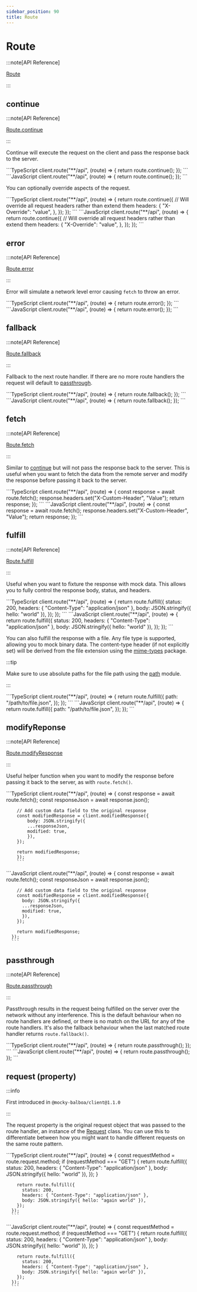 ```yaml
---
sidebar_position: 90
title: Route
---
```


# Route

:::note[API Reference]

[Route](https://api-reference.mockybalboa.com/classes/_mocky-balboa_client.Route)

:::

## continue

:::note[API Reference]

[Route.continue](https://api-reference.mockybalboa.com/classes/_mocky-balboa_client.Route#continue)

:::

Continue will execute the request on the client and pass the response back to the server.

<Tabs groupId="javascript-language">
  <TabItem value="typescript" label="TypeScript" default>
      ```TypeScript
      client.route("**/api", (route) => {
        return route.continue();
      });
      ```
  </TabItem>
  <TabItem value="javascript" label="JavaScript">
    ```JavaScript
    client.route("**/api", (route) => {
      return route.continue();
    });
    ```
  </TabItem>
</Tabs>

You can optionally override aspects of the request.

<Tabs groupId="javascript-language">
  <TabItem value="typescript" label="TypeScript" default>
      ```TypeScript
      client.route("**/api", (route) => {
        return route.continue({
          // Will override all request headers rather than extend them
          headers: {
            "X-Override": "value",
          },
        });
      });
      ```
  </TabItem>
  <TabItem value="javascript" label="JavaScript">
    ```JavaScript
    client.route("**/api", (route) => {
      return route.continue({
        // Will override all request headers rather than extend them
        headers: {
          "X-Override": "value",
        },
      });
    });
    ```
  </TabItem>
</Tabs>

## error

:::note[API Reference]

[Route.error](https://api-reference.mockybalboa.com/classes/_mocky-balboa_client.Route#error)

:::

Error will simulate a network level error causing `fetch` to throw an error.

<Tabs groupId="javascript-language">
  <TabItem value="typescript" label="TypeScript" default>
      ```TypeScript
      client.route("**/api", (route) => {
        return route.error();
      });
      ```
  </TabItem>
  <TabItem value="javascript" label="JavaScript">
      ```JavaScript
      client.route("**/api", (route) => {
        return route.error();
      });
      ```
  </TabItem>
</Tabs>

## fallback

:::note[API Reference]

[Route.fallback](https://api-reference.mockybalboa.com/classes/_mocky-balboa_client.Route#fallback)

:::

Fallback to the next route handler. If there are no more route handlers the request will default to [passthrough](#passthrough).

<Tabs groupId="javascript-language">
  <TabItem value="typescript" label="TypeScript" default>
      ```TypeScript
      client.route("**/api", (route) => {
        return route.fallback();
      });
      ```
  </TabItem>
  <TabItem value="javascript" label="JavaScript">
      ```JavaScript
      client.route("**/api", (route) => {
        return route.fallback();
      });
      ```
  </TabItem>
</Tabs>

## fetch

:::note[API Reference]

[Route.fetch](https://api-reference.mockybalboa.com/classes/_mocky-balboa_client.Route#fetch)

:::

Similar to [continue](#continue) but will not pass the response back to the server. This is useful when you want to fetch the data from the remote server and modify the response before passing it back to the server.

<Tabs groupId="javascript-language">
  <TabItem value="typescript" label="TypeScript" default>
      ```TypeScript
      client.route("**/api", (route) => {
        const response = await route.fetch();
        response.headers.set("X-Custom-Header", "Value");
        return response;
      });
      ```
  </TabItem>
  <TabItem value="javascript" label="JavaScript">
      ```JavaScript
      client.route("**/api", (route) => {
        const response = await route.fetch();
        response.headers.set("X-Custom-Header", "Value");
        return response;
      });
      ```
  </TabItem>
</Tabs>

## fulfill

:::note[API Reference]

[Route.fulfill](https://api-reference.mockybalboa.com/classes/_mocky-balboa_client.Route#fulfill)

:::

Useful when you want to fixture the response with mock data. This allows you to fully control the response body, status, and headers.

<Tabs groupId="javascript-language">
  <TabItem value="typescript" label="TypeScript" default>
      ```TypeScript
      client.route("**/api", (route) => {
        return route.fulfill({
          status: 200,
          headers: { "Content-Type": "application/json" },
          body: JSON.stringify({ hello: "world" }),
        });
      });
      ```
  </TabItem>
  <TabItem value="javascript" label="JavaScript">
      ```JavaScript
      client.route("**/api", (route) => {
        return route.fulfill({
          status: 200,
          headers: { "Content-Type": "application/json" },
          body: JSON.stringify({ hello: "world" }),
        });
      });
      ```
  </TabItem>
</Tabs>

You can also fulfill the response with a file. Any file type is supported, allowing you to mock binary data. The content-type header (if not explicitly set) will be derived from the file extension using the [mime-types](https://www.npmjs.com/package/mime-types) package.

:::tip

Make sure to use absolute paths for the file path using the [path](https://nodejs.org/api/path.html) module.

:::

<Tabs groupId="javascript-language">
  <TabItem value="typescript" label="TypeScript" default>
      ```TypeScript
      client.route("**/api", (route) => {
        return route.fulfill({
          path: "/path/to/file.json",
        });
      });
      ```
  </TabItem>
  <TabItem value="javascript" label="JavaScript">
      ```JavaScript
      client.route("**/api", (route) => {
        return route.fulfill({
          path: "/path/to/file.json",
        });
      });
      ```
  </TabItem>
</Tabs>

## modifyReponse

:::note[API Reference]

[Route.modifyResponse](https://api-reference.mockybalboa.com/classes/_mocky-balboa_client.Route#modifyresponse)

:::

Useful helper function when you want to modify the response before passing it back to the server, as with `route.fetch()`.

<Tabs groupId="javascript-language">
  <TabItem value="typescript" label="TypeScript" default>
        ```TypeScript
        client.route("**/api", (route) => {
        const response = await route.fetch();
        const responseJson = await response.json();

        // Add custom data field to the original response
        const modifiedResponse = client.modifiedResponse({
            body: JSON.stringify({
            ...responseJson,
            modified: true,
            }),
        });

        return modifiedResponse;
        });
        ```
  </TabItem>
  <TabItem value="javascript" label="JavaScript">
      ```JavaScript
      client.route("**/api", (route) => {
        const response = await route.fetch();
        const responseJson = await response.json();

        // Add custom data field to the original response
        const modifiedResponse = client.modifiedResponse({
          body: JSON.stringify({
          ...responseJson,
          modified: true,
          }),
        });

        return modifiedResponse;
      });
      ```
  </TabItem>
</Tabs>

## passthrough

:::note[API Reference]

[Route.passthrough](https://api-reference.mockybalboa.com/classes/_mocky-balboa_client.Route#passthrough)

:::

Passthrough results in the request being fulfilled on the server over the network without any interference. This is the default behaviour when no route handlers are defined, or there is no match on the URL for any of the route handlers. It's also the fallback behaviour when the last matched route handler returns `route.fallback()`.

<Tabs groupId="javascript-language">
  <TabItem value="typescript" label="TypeScript" default>
      ```TypeScript
      client.route("**/api", (route) => {
        return route.passthrough();
      });
      ```
  </TabItem>
  <TabItem value="javascript" label="JavaScript">
      ```JavaScript
      client.route("**/api", (route) => {
        return route.passthrough();
      });
      ```
  </TabItem>
</Tabs>

## request (property)

:::info

First introduced in `@mocky-balboa/client@1.1.0`

:::

The request property is the original request object that was passed to the route handler, an instance of the [Request](https://developer.mozilla.org/en-US/docs/Web/API/Request) class. You can use this to differentiate between how you might want to handle different requests on the same route pattern.

<Tabs groupId="javascript-language">
  <TabItem value="typescript" label="TypeScript" default>
      ```TypeScript
      client.route("**/api", (route) => {
        const requestMethod = route.request.method;
        if (requestMethod === "GET") {
          return route.fulfill({
            status: 200,
            headers: { "Content-Type": "application/json" },
            body: JSON.stringify({ hello: "world" }),
          });
        }

        return route.fulfill({
          status: 200,
          headers: { "Content-Type": "application/json" },
          body: JSON.stringify({ hello: "again world" }),
        });
      });
      ```
  </TabItem>
  <TabItem value="javascript" label="JavaScript">
      ```JavaScript
      client.route("**/api", (route) => {
        const requestMethod = route.request.method;
        if (requestMethod === "GET") {
          return route.fulfill({
            status: 200,
            headers: { "Content-Type": "application/json" },
            body: JSON.stringify({ hello: "world" }),
          });
        }

        return route.fulfill({
          status: 200,
          headers: { "Content-Type": "application/json" },
          body: JSON.stringify({ hello: "again world" }),
        });
      });
      ```
  </TabItem>
</Tabs>
